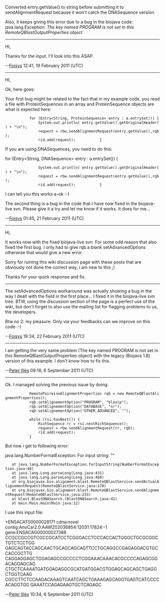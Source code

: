 Converted entry.getValue() to string before submitting it to sendAlignmentRequest because it won't catch the DNASequence version.

Also, it keeps giving this error due to a bug in the biojava code: java.lang.Exception: ''The key named PROGRAM is not set in this RemoteQBlastOutputProperties object''

------------------

Hi,

Thanks for the input. I'll look into this ASAP.

--[[User:Foisys|Foisys]] 12:41, 19 February 2011 (UTC)

------------------

HI,

Ok, here goes: 

Your first bug might be related to the fact that in my example code, you read a file with ProteinSequences in an array and ProteinSequence objects are what is expected here:

<java>
			for (Entry<String, ProteinSequence> entry : a.entrySet()) {
				System.out.println( entry.getValue().getOriginalHeader() + "\n");
				request = rbw.sendAlignmentRequest(entry.getValue(),rqb);
				rid.add(request);			}
</java>

If you are using DNASequences, you need to do this:

<java>			for (Entry<String, DNASequence> entry : a.entrySet()) {
				System.out.println( entry.getValue().getOriginalHeader() + "\n");
				request = rbw.sendAlignmentRequest(entry.getValue(),rqb);
				rid.add(request);			}
</java>

I can tell you this works a-ok :-)

The second thing is a bug in the code that I have now fixed in the biojava-live svn. Please give it a try and let me know if it works. It does for me...

--[[User:Foisys|Foisys]] 01:45, 21 February 2011 (UTC)

--------------

Hi,

It works now with the fixed biojava-live svn. For some odd reason that also fixed the first bug. I only had to give rqb a blank setAdvancedOptions otherwise that would give a new error.

Sorry for ruining this wiki discussion page with these posts that are obviously not done the correct way, i am new to this ;)

Thanks for your quick response and fix.

--------------

The setAdvancedOptions workaround was actually showing a bug in the way I dealt with the field in the first place... I fixed it in the biojava-live svn tree. BTW, using the discussion section of the page is a perfect use of the wiki, but don't forget to also use the mailing list for flagging problems to us, the developers.

Btw no 2: my pleasure. Only via your feedbacks can we improve on this code :-)

--[[User:Foisys|Foisys]] 19:34, 22 February 2011 (UTC)


----


I am getting the very same problem (The key named PROGRAM is not set in this RemoteQBlastOutputProperties object) with the legacy (Biojava 1.8) version of this example. I don't know how to fix this.

--[[User:Peter Illés|Peter Illés]] 09:18, 6 September 2011 (UTC)


----

Ok. I managed solving the previous issue by doing: 

            RemotePairwiseAlignmentProperties rqb = new RemoteQBlastAlignmentProperties();
            rqb.setAlignementOption("PROGRAM", "blastp");
            rqb.setAlignementOption("DATABASE", "nr");
            rqb.setAlignementOption("OTHER_ADVANCED", "");
            
            while (rsi.hasNext()) {
                RichSequence rr = rsi.nextRichSequence();
                request = rbw.sendAlignmentRequest(rr, rqb);
                rid.add(request);
            }    

But now i get to following error:

java.lang.NumberFormatException: For input string: ""
	at java.lang.NumberFormatException.forInputString(NumberFormatException.java:48)
	at java.lang.Long.parseLong(Long.java:431)
	at java.lang.Long.parseLong(Long.java:468)
	at org.biojavax.bio.alignment.blast.RemoteQBlastService.sendActualAlignementRequest(RemoteQBlastService.java:170)
	at org.biojavax.bio.alignment.blast.RemoteQBlastService.sendAlignmentRequest(RemoteQBlastService.java:233)
	at blast.BlastDNASearch.<init>(BlastDNASearch.java:41)
	at main.Main.main(Main.java:12)

I use this input file:

>ENSACAT00000028171 cdna:novel contig:AnoCar2.0:AAWZ02036854:12031:17824:-1 gene:ENSACAG00000027388
CCGCCGCCGTCGCCGCATCCTCGGGACCTCCCACCACTGGGCTGCGCGGCTGTCTCCTGG
GAGCAGTACCAGCAACTGCAGCAGCAGTTCCTGCAGGCCGAGAGGACGTGCCACCGCTTG
CAGGAGGAGCTGGAGAGCCGCCCCTCGGAAACAAACACGCCCCAGAGCGGACAGGAGCAG
CTGCTCAAAATGATGGAGAGGCGCATGATGGACGTGGAGCAGCAGCTGAGGCTGGTCAAG
CGCCTTCTCCAAGACAAAGTCAATCAGCTGAAAGAGCAGGTGAGTCATCCCCACAGGTGG
GAAATCCAGAGAAGTGCTCAGAGC

--[[User:Peter Illés|Peter Illés]] 10:34, 6 September 2011 (UTC)